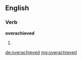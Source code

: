 ==English==

===Verb===
'''overachieved'''

# {{past of|[[overachieve]]}}

[[de:overachieved]]
[[mg:overachieved]]